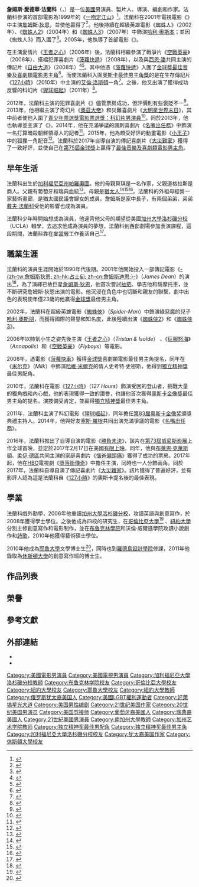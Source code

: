 {{NoteTA
|G1=Show
|G2=Movie
|1=zh-tw:詹姆斯;zh-hk:占士;zh-cn:詹姆斯;
|2=zh-tw:法蘭科;zh-hk:法蘭高;zh-cn:弗兰科;
|3=zh-tw:史考特·史密斯;zh-hk:史葛·史密夫;zh-cn:斯科特·史密斯;
|4=zh-hk:荷里活爛片王;zh-tw:大災難家;zh-cn:灾难艺术家;
}}
{{Infobox entertainer
| type = 男演員
| name = 詹姆斯·法蘭科
| image = James Franco 4, 2013.jpg
| caption = 2013年3月，法蘭科於[[好萊塢星光大道|好萊塢星光大道]]的明星典禮上
| birthname = 詹姆斯·愛德華·法蘭科
| birthdate = {{birth_date_and_age|1978|4|19}}
| birthplace = {{USA}}[[加利福尼亞州|加利福尼亞州]][[帕羅奧圖_(加利福尼亞州)|帕羅奧圖]]
| Occupation = 演員，導演，編劇，製片人，教師，作家，詩人
| yearsactive = 1997年至今
|education = [[耶魯大學|耶魯大學]][[博士生|博士生]]<ref name="Zuckerman">{{cite web|first=Esther|last=Zuckerman|url=http://www.yaledailynews.com/crosscampus/2010/03/28/now-he-can-fall-asleep-lc-too/|title=Now He Can Fall Asleep in LC Too|date=2010-03-28|work=Yale Daily News|deadurl=yes|archiveurl=https://web.archive.org/web/20100402184644/http://www.yaledailynews.com/crosscampus/2010/03/28/now-he-can-fall-asleep-lc-too/|archivedate=2010-04-02|access-date=2014-07-30}}</ref>
| goldenglobeawards='''最佳迷你影集或電視電影男主角'''<br>2001年 《[[詹姆斯狄恩_(電影)|-{zh-tw:詹姆斯狄恩; zh-hk:占士甸; zh-cn:詹姆斯迪恩;}-]]》<br>'''[[金球獎最佳音樂及喜劇類電影男主角|最佳音樂及喜劇類電影男主角]]'''<br>2018年《[[大災難家|大災難家]]》
| awards = '''[[柏林影展|柏林影展]][[泰迪熊獎|泰迪熊獎]]'''<br>2009年 《The Feast of Stephen》<br>'''[[聖賽巴斯蒂安國際電影節|聖賽巴斯蒂安國際電影節]]最佳影片'''<br>2017年 《[[災難藝術家_(電影)|災難藝術家]]》 
| imdb = 0290556
}}
{{中文譯名
| english   = James Franco
| putonghua = 詹姆斯·弗兰科
| taiwan    = 詹姆斯·法蘭科
| hongkong  = 占士·法蘭高
}}
'''詹姆斯·愛德華·法蘭科'''（{{lang-en|'''James Edward Franco'''}}，{{bd|1978年|4月19日||}}）是一位[[美國|美國]]男演員、製片人、導演、編劇和作家。法蘭科參演的首部電影為1999年的《[[一吻定江山|一吻定江山]]》<ref>{{cite web|url=http://www.biography.com/people/james-franco-245869#early-life-and-education|title=James Franco|publisher=Biography.com|accessdate=2015-05-12|archive-date=2019-03-08|archive-url=https://web.archive.org/web/20190308023103/https://www.biography.com/people/james-franco-245869#early-life-and-education|dead-url=no}}</ref>。法蘭科在2001年電視電影《{{le|詹姆斯狄恩 (電影)|James Dean (2001 film)|詹姆斯狄恩}}》中主演[[詹姆斯·狄恩|詹姆斯·狄恩]]，並使他贏得了{{le|金球獎迷你影集或電視電影類最佳男主角|Golden Globe Award for Best Actor – Miniseries or Television Film}}<ref>{{cite news|title=List of winners at the 59th annual Golden Globes Awards|url=http://www.hurriyetdailynews.com/list-of-winners-at-the-59th-annual-golden-globes-awards.aspx?pageID=438&n=list-of-winners-at-the-59th-annual-golden-globes-awards-2002-01-22|accessdate=2015-02-22|work={{le|Hürriyet Daily News|Hürriyet Daily News}}|date=2002-01-22|archive-date=2017-07-29|archive-url=https://web.archive.org/web/20170729131604/http://www.hurriyetdailynews.com/list-of-winners-at-the-59th-annual-golden-globes-awards.aspx?pageID=438&n=list-of-winners-at-the-59th-annual-golden-globes-awards-2002-01-22|dead-url=no}}</ref>。他後持續在超級英雄電影《[[蜘蛛人_(電影)|蜘蛛人]]》（2002年）、《[[蜘蛛人2|蜘蛛人2]]》（2004年）和《[[蜘蛛人3|蜘蛛人3]]》（2007年）中飾演[[哈里·奧斯本|哈利·奧斯本]]；並因《蜘蛛人3》而入圍了{{le|土星獎最佳男配角|Saturn Award for Best Supporting Actor}}<ref>{{cite news|url=http://variety.com/2008/film/awards/wb-paramount-dominate-saturns-1117981190/|title=WB, Paramount dominate Saturns|work=[[Variety_(magazine)|Variety]]|date=2008-02-20|accessdate=2015-05-12|archive-date=2020-04-07|archive-url=https://web.archive.org/web/20200407220122/https://variety.com/2008/film/awards/wb-paramount-dominate-saturns-1117981190/|dead-url=no}}</ref>。2005年，他執導了首部電影《{{le|新猩人類|The Ape (2005 film)}}》。

在主演愛情片《[[王者之心|王者之心]]》（2006年）後，法蘭科相繼參演了戰爭片《[[空戰英豪|空戰英豪]]》（2006年）、搭檔犯罪喜劇片《[[菠蘿快遞|菠蘿快遞]]》（2008年），以及與[[西恩·潘|西恩·潘]]共同主演的傳記片《[[自由大道_(電影)|自由大道]]》（2008年）<ref>{{cite news|last1=Sant|first1=Gus Van|last2=Jansson|first2=Mikael|title=James Franco|url=http://www.interviewmagazine.com/fashion/james-franco-1|accessdate=2015-02-28|work=[[訪問_(雜誌)|Interview]]|archive-date=2021-04-21|archive-url=https://web.archive.org/web/20210421221506/https://www.interviewmagazine.com/fashion/james-franco-1|dead-url=no}}</ref><ref>{{cite news|last1=Connelly|first1=Sherryl|title=Real life and real hype blend in James Franco's first novel, 'Actors Anonymous'|url=http://www.nydailynews.com/entertainment/tv-movies/actors-anonymous-franco-philes-article-1.1483147|accessdate=2015-02-24|work=[[紐約每日新聞|Daily News]]|location=New York|date=2013-10-14|archive-date=2020-04-07|archive-url=https://web.archive.org/web/20200407220134/https://www.nydailynews.com/entertainment/tv-movies/actors-anonymous-franco-philes-article-1.1483147|dead-url=no}}</ref>。其中他憑《[[菠蘿快遞|菠蘿快遞]]》入圍了[[金球獎最佳音樂及喜劇類電影男主角|金球獎最佳音樂及喜劇類電影男主角]]<ref>{{cite news|title=News/ Complete List of Nominations for 2009 Golden Globes|url=http://uk.eonline.com/news/72803/complete-list-of-nominations-for-2009-golden-globes|accessdate=2015-02-24|publisher=[[E!|E!]]|date=2008-12-11}}</ref>。而使法蘭科入圍[[奧斯卡最佳男主角獎|奧斯卡最佳男主角獎]]的是在生存傳記片《[[127小時|127小時]]》（2010年）中主演的[[艾倫·洛斯頓|艾倫·洛斯頓]]一角<ref>{{cite news |url=http://insidemovies.ew.com/2011/02/27/oscars-winner/ |title=Oscars 2011 winners: 'King's Speech' rules the night |first=Mike |last=Bruno |work=[[Entertainment_Weekly|Entertainment Weekly]] |date=2011-02-27 |accessdate=2015-02-25 |archive-date=2013-08-12 |archive-url=https://web.archive.org/web/20130812044910/http://insidemovies.ew.com/2011/02/27/oscars-winner/ |dead-url=no }}</ref>。之後，他又出演了獲得成功反響的科幻片《[[猩球崛起|猩球崛起]]》（2011年）<ref>{{cite news|title=Film Review: Dawn of the Planet of the Apes|url=http://www.filmjournal.com/content/film-review-dawn-planet-apes|accessdate=2015-02-24|work={{le|Film Journal International|Film Journal International}}|date=2014-07-07|archive-url=https://web.archive.org/web/20170729093441/http://www.filmjournal.com/content/film-review-dawn-planet-apes|archive-date=2017-07-29|dead-url=yes}}</ref>。

2012年，法蘭科主演的犯罪喜劇片《{{le|放浪青春|Spring Breakers}}》儘管票房成功，但評價則有些褒貶不一<ref>{{cite news|last1=Bradshaw|first1=Peter|title=Spring Breakers – review|url=https://www.theguardian.com/film/2013/apr/04/spring-breakers-review|accessdate=2015-02-24|work=[[The_Guardian|The Guardian]]|archive-date=2021-04-05|archive-url=https://web.archive.org/web/20210405160644/https://www.theguardian.com/film/2013/apr/04/spring-breakers-review|dead-url=no}}</ref>。2013年，他相繼主演了奇幻片《[[奧茲大帝|奧茲大帝]]》和災難喜劇片《[[大明星世界末日|大明星世界末日]]》，其中前者使他入圍了[[青少年票選獎電影票選獎：科幻片男演員|青少年票選獎電影票選獎：科幻片男演員]]<ref>{{cite news|last1=Ng|first1=Philiana|title=Teen Choice Awards: 'Twilight: Breaking Dawn - Part 2' Leads First Wave of Nominees|url=http://www.hollywoodreporter.com/news/teen-choice-awards-nominees-announced-527377|accessdate=2015-02-24|work=[[The_Hollywood_Reporter|The Hollywood Reporter]]|date=2013-05-22|archive-date=2013-11-27|archive-url=https://www.webcitation.org/6LRR7mVIC?url=http://www.hollywoodreporter.com/news/teen-choice-awards-nominees-announced-527377|dead-url=no}}</ref>。同於2013年，他也執導並主演了《{{le|彌留之際|As I Lay Dying (film)}}》。2014年，他在充滿爭議的諷刺喜劇片《[[名嘴出任務|名嘴出任務]]》中飾演一名打算暗殺朝鮮領導人的記者<ref>{{cite news|last1=Foundas|first1=Scott|title=Film Review: ‘The Interview’|url=http://variety.com/2014/film/reviews/film-review-the-interview-1201376293/|accessdate=2015-02-24|work=Variety|date=2014-12-12|archive-date=2021-03-09|archive-url=https://web.archive.org/web/20210309112824/https://variety.com/2014/film/reviews/film-review-the-interview-1201376293/|dead-url=no}}</ref>。2015年，他為頗受好評的動畫電影《[[小王子_(2015年電影)|小王子]]》中的狐狸一角配音<ref>{{Cite web|url=http://www.boxofficemojo.com/people/chart/?id=jamesfranco.htm|title=James Franco Movie Box Office Results|website=[[Box_Office_Mojo|Box Office Mojo]]|access-date=2016-07-04|archive-date=2019-04-26|archive-url=https://web.archive.org/web/20190426143306/https://www.boxofficemojo.com/people/chart/?id=jamesfranco.htm|dead-url=no}}</ref>。法蘭科於2017年自導自演的傳記喜劇片《[[大災難家|大災難家]]》獲得了一致好評，並使自己在[[第75屆金球獎|第75屆金球獎]]上贏得了[[金球獎最佳音樂及喜劇類電影男主角|最佳音樂及喜劇類電影男主角]]。

==早年生活==
法蘭科出生於[[加利福尼亞州|加利福尼亞州]][[帕羅奧圖|帕羅奧圖]]。他的母親貝琪是一名作家，父親道格拉斯是商人。父親有葡萄牙和瑞典血統<ref>{{cite news | title = James Franco - Biography | url = https://www.imdb.com/name/nm0290556/bio | work = IMDb | accessdate = 2018-05-07 | archive-date = 2021-04-19 | archive-url = https://web.archive.org/web/20210419191341/https://www.imdb.com/name/nm0290556/bio | dead-url = no }}</ref>。母親是[[猶太人|猶太人]]<ref>{{cite web|first=Amy|last=Raphael|url=https://www.theguardian.com/film/2009/jan/24/james-franco-interview-milk|title=Acting clever|work=The Guardian|date=January 24, 2009|accessdate=May 7, 2018|archive-date=2013-07-21|archive-url=https://web.archive.org/web/20130721114055/http://www.guardian.co.uk/film/2009/jan/24/james-franco-interview-milk|dead-url=no}}</ref><ref>{{cite web|first=Stephen|last=Applebaum|url=https://www.thejc.com/culture/interviews/interview-james-franco-1.21420|title=Interview: James Franco|work=The Jewish Chronicle|date=February 24, 2011|accessdate=May 7, 2018|archive-date=2018-05-08|archive-url=https://web.archive.org/web/20180508053247/https://www.thejc.com/culture/interviews/interview-james-franco-1.21420|dead-url=no}}</ref><ref>{{cite web|url=http://people.com/celebrity/james-franco-finds-harvard-a-real-drag/|title=James Franco Finds Harvard a Real Drag|work=People magazine|date=February 14, 2009|accessdate=May 7, 2018|archive-date=2018-05-07|archive-url=https://web.archive.org/web/20180507222059/http://people.com/celebrity/james-franco-finds-harvard-a-real-drag/|dead-url=no}}</ref>。法蘭科的外祖母經營一家藝術畫廊，是猶太國民議會婦女的成員。詹姆斯是家中長子，有兩個弟弟，弟弟[[戴夫·法蘭科|戴夫·法蘭科]]受他的影響也成為演員。

法蘭科少年時開始想成為演員，他違背他父母的期望從美國[[加州大學洛杉磯分校|加州大學洛杉磯分校]]（UCLA）輟學，去追求他成為演員的夢想，法蘭科到西部劇場參加表演課程，這段期間，法蘭科靠在[[麥當勞|麥當勞]]工作養活自己<ref name="">{{cite web|url=http://www.ew.com/ew/article/0,,1540514,00.html|title=10 Things You Don't Know About James Franco|date=Sep 29, 2006|work=Entertainment|access-date=2014-07-30|archive-date=2014-12-02|archive-url=https://web.archive.org/web/20141202162833/http://www.ew.com/ew/article/0,,1540514,00.html|dead-url=no}}</ref>。

==職業生涯==
法蘭科的演員生涯開始於1990年代後期。2001年他開始投入一部傳記電影《[[詹姆斯狄恩_(電影)|-{zh-tw:詹姆斯狄恩; zh-hk:占士甸; zh-cn:詹姆斯迪恩;}-]]》（''James Dean''）的演出<ref name="jdusatoday">{{cite news|first=Kelly|last=Carter|url=http://www.usatoday.com/life/television/2001-07-27-james-franco.htm|title=James Franco: The next James Dean|date=July 27, 2001|work=USA Today|accessdate=2014-07-30|archive-date=2008-09-08|archive-url=https://web.archive.org/web/20080908080644/http://www.usatoday.com/life/television/2001-07-27-james-franco.htm|dead-url=no}}</ref>，為了演繹已故巨星[[詹姆斯·狄恩|詹姆斯·狄恩]]，他首次嘗試[[抽菸|抽菸]]、學吉他和騎摩托車，並不斷研究詹姆斯·狄恩出演的電影。他沉浸在角色中也切斷和親友的聯繫，劇中出色的表現使年僅23歲的他贏得[[金球獎|金球獎]]最佳男主角。

2002年，法蘭科在超級英雄電影《[[蜘蛛侠_(電影)|蜘蛛俠]]》（''Spider-Man''）中飾演綠惡魔的兒子[[哈利·奧斯朋|哈利·奧斯朋]]，而獲得國際的聲譽和知名度，此後陸續出演《[[蜘蛛俠2|蜘蛛俠2]]》和《[[蜘蛛俠3|蜘蛛俠3]]》。

2006年以帥氣小生之姿先後主演《[[王者之心|王者之心]]》（''Tristan & Isolde''） 、《[[征服怒海|征服怒海]]》（''Annapolis''）和《[[空戰英豪|空戰英豪]]》（''Flyboys''）等電影。

2008年，憑電影《[[菠蘿快車|菠蘿快車]]》獲得[[金球獎|金球獎]]喜劇類電影最佳男主角提名，同年在《[[米尔克_(电影)|米尔克]]》（''Milk''）中飾演[[哈維·米爾克|哈維·米爾克]]的情人史考特·史密斯，他得到[[獨立精神獎|獨立精神獎]]最佳男配角。

2010年，法蘭科在電影《[[127小時|127小時]]》（''127 Hours''）飾演受困的登山者，挑戰大量的獨角戲和內心戲，他的表現獲得一致的讚譽，也讓他首次獲得[[奧斯卡金像獎|奧斯卡金像獎]]最佳男主角的提名，演技備受肯定，並贏得[[獨立精神獎|獨立精神獎]]最佳男主角。

2011年，法蘭科主演了科幻電影《[[猩球崛起|猩球崛起]]》，同年擔任[[第83届奥斯卡金像奖|第83届奥斯卡金像奖]]頒獎典禮主持人。2014年，他與好友[[塞斯·羅根|塞斯·羅根]]共同出演充滿爭議的電影《[[名嘴出任務|名嘴出任務]]》。

2016年，法蘭科推出了自導自演的電影《[[勝負未決|勝負未決]]》，該片在[[第73屆威尼斯影展|第73屆威尼斯影展]]上作全球首映，並定於2017年2月17日在美國[[有限上映|有限上映]]。同年，他與[[布萊恩·克萊斯頓|布萊恩·克萊斯頓]]、[[柔伊·德區|柔伊·德區]]共同主演的家庭喜劇片《[[惱爸偏頭痛|惱爸偏頭痛]]》獲得了成功的票房。2017年起，他在[[HBO|HBO]]電視劇《[[墮落街傳奇|墮落街傳奇]]》中擔任主演，同時也一人分飾兩角。同於2017年，法蘭科自導自演了傳記喜劇片《[[大災難家|大災難家]]》。該片獲得了普遍好評，並有影評人認為這是法蘭科自《[[127小時|127小時]]》的奧斯卡提名後的最佳表現。

==學業==
法蘭科戲外勤學，2006年他重讀[[加州大學洛杉磯分校|加州大學洛杉磯分校]]，攻讀英語與創意寫作，於2008年獲得學士學位。之後他成為四校的研究生，在[[哥倫比亞大學|哥倫比亞大學]]<ref>{{cite news|url=http://gawker.com/374070/james-franco-to-sexify-morningside-heights|title=Academia: James Franco To Sexify Morningside Heights|publisher=Gawker.com|date=March 31, 2008|accessdate=2014-08-01|archive-date=2008-07-20|archive-url=https://web.archive.org/web/20080720160627/http://gawker.com/374070/james-franco-to-sexify-morningside-heights|dead-url=no}}</ref> 、[[紐約大學|紐約大學]]分別主修創意寫作和電影制作，並在[[纽约市立大学|布魯克林學院]]和沃倫·威爾遜學院攻讀小說創作和[[詩歌|詩歌]]，2010年他獲得藝術碩士學位。

2010年他成為[[耶魯大學|耶魯大學]]文學博士生<ref>{{cite news | url=http://www.huffingtonpost.com/2010/03/29/james-franco-yale_n_517769.html | work=Huffington Post | first=Leah | last=Finnegan | title=James Franco To Get Yet Another Degree at Yale? | date=March 29, 2010 | accessdate=2014-08-01 | archive-date=2011-08-09 | archive-url=https://web.archive.org/web/20110809083933/http://www.huffingtonpost.com/2010/03/29/james-franco-yale_n_517769.html | dead-url=no }}</ref>，同時也到[[羅德島設計學院|羅德島設計學院]]修課，2011年他錄取為[[休斯頓大學|休斯頓大學]]的創意寫作班的博士生。

==作品列表==
{{see also|詹姆斯·法蘭科作品列表}}

==榮譽==
{{see also2|{{le|詹姆斯·法蘭科得獎與提名列表|List of awards and nominations received by James Franco}}}}

==參考文獻==
{{reflist|30em}}

==外部連結==
{{commons cat|James Franco}}
*{{Twitter|jamesfrancotv}}
*{{imdb name|id=0290556}}

{{James Franco}}
{{金球獎最佳音樂及喜劇類電影男主角}}
{{金球奖限定剧电视电影最佳男主角}}
{{年度風雲男性獎}}
{{獨立精神獎最佳男主角獎}}
{{獨立精神獎最佳男配角}}
{{国家影评人协会最佳男配角}}
{{Authority control}}
{{DEFAULTSORT:Franco, James}}
[[Category:美國電影男演員|Category:美國電影男演員]]
[[Category:美國電視男演員|Category:美國電視男演員]]
[[Category:加利福尼亞大學洛杉磯分校教師|Category:加利福尼亞大學洛杉磯分校教師]]
[[Category:布鲁克林学院校友|Category:布鲁克林学院校友]]
[[Category:哥倫比亞大學校友|Category:哥倫比亞大學校友]]
[[Category:紐約大學校友|Category:紐約大學校友]]
[[Category:耶魯大學校友|Category:耶魯大學校友]]
[[Category:紐約大學教師|Category:紐約大學教師]]
[[Category:俄罗斯犹太裔美国人|Category:俄罗斯犹太裔美国人]]
[[Category:美國LGBT權利運動者|Category:美國LGBT權利運動者]]
[[Category:好萊塢星光大道|Category:好萊塢星光大道]]
[[Category:美国男性编剧|Category:美国男性编剧]]
[[Category:21世纪美国作家|Category:21世纪美国作家]]
[[Category:20世纪美国男演员|Category:20世纪美国男演员]]
[[Category:美国剪接师|Category:美国剪接师]]
[[Category:葡萄牙裔美國人|Category:葡萄牙裔美國人]]
[[Category:瑞典裔美國人|Category:瑞典裔美國人]]
[[Category:21世紀美國男演員|Category:21世紀美國男演員]]
[[Category:南加州大學教師|Category:南加州大學教師]]
[[Category:加州艺术学院教师|Category:加州艺术学院教师]]
[[Category:独立精神奖最佳男配角|Category:独立精神奖最佳男配角]]
[[Category:独立精神奖最佳男主角|Category:独立精神奖最佳男主角]]
[[Category:加利福尼亞大學洛杉磯分校校友|Category:加利福尼亞大學洛杉磯分校校友]]
[[Category:犹太裔美国作家|Category:犹太裔美国作家]]
[[Category:休斯頓大學校友|Category:休斯頓大學校友]]